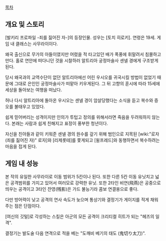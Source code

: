 [[목차]]


== 개요 및 스토리 ==
[발키리 프로파일 -죄를 짊어진 자-]의 등장인물. 성우는 [토치 히로키].
연령은 19세. 게임 내 클래스는 사무라이이다.

왜국 출신으로 무가의 아들이였지만 어렸을 적 타고있던 배가 폭풍에 휘말려서 침몰하고 만다.
홀로 연안에 떠다니던 것을 시찰하러  알트리아 궁정마술사 센넬 경에게 구조받게 된다.

당시 왜국과의 교역수단이 없던 알트리아에선 어린 우시오를 귀국시킬 방법이 없었기 때문에 그대로 은인인 궁정마술사가 떠맡아 키우게된다. 그 뒤 고향의 훈시에 따라 15세에 세상을 돌아보는 여행을 떠났다.

허나 다시 알트리아에 돌아온 우시오는 센넬 경이 암살당했다는 소식을 듣고 복수와 증오를 불태우고 있었다.

쉽게 믿어버리는 성격이지만 인의가 투텁고 정의를 위해서라면 죽음을 두려워하지 않는다.
본래는 사람과 쉽게 친해지고 표정이 풍부한 청년이다.

자신을 친아들과 같이 키워준 센넬 경의 원수를 갚기 위해 범인으로 지목된 [wiki:"로자(죄를 짊어진 자)" 로자]와 [리제롯테]를 쫓게되고 [윌프레드]와 동행하면서 복수하려는 마음을 접게 된다.

== 게임 내 성능 ==
본 작의 유일한 사무라이로 이동 범위가 5칸이나 된다. 또한 다른 5칸 이동 유닛치고 넓은 공격범위를 가지고 있어서 여러모로 강력한 유닛. 
또한 2타인 비연(飛燕)은 공중으로 띄우는 공격이고 3타인 잔영(残影)은 가드 불능기라 콤보 연결용으로 좋다.

다만 방어력이 낮고 공격의 연사 속도가 늦으며 통상기와 결정기가 게이지를 적게 채워주는 점은 단점이다.

[여신의 깃털]로 각성하는 스킬은 아군의 모든 공격이 크리티컬 히트가 되는 "헤즈의 일격".

결정기는 발도술 다음 연격으로 적을 베는 "도깨비 베기의 태도 (鬼切り太刀)".
 
